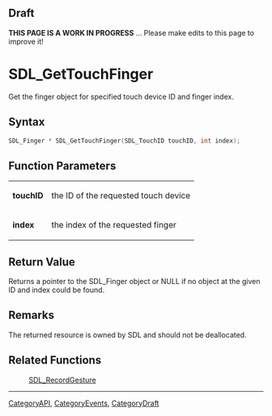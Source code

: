 
== Draft ==


'''THIS PAGE IS A WORK IN PROGRESS''' ... Please make edits to this page to improve it!



<!-- #*^*^*^*^*See https://wiki.libsdl.org/SGFunctions for details on editing this page*^*^*^*^* -->


= SDL_GetTouchFinger =

Get the finger object for specified touch device ID and finger index.

== Syntax ==

<syntaxhighlight lang='c'>
SDL_Finger * SDL_GetTouchFinger(SDL_TouchID touchID, int index);
</syntaxhighlight>

== Function Parameters ==

{|
|'''touchID'''
|the ID of the requested touch device
|-
|'''index'''
|the index of the requested finger
|}

== Return Value ==

Returns a pointer to the SDL_Finger object or NULL if no object at the
given ID and index could be found.



== Remarks ==

The returned resource is owned by SDL and should not be deallocated.

== Related Functions ==

:[[SDL_RecordGesture]]

----
[[CategoryAPI]], [[CategoryEvents]], [[CategoryDraft]]
<!-- #See the Style Guide for instructions on editing the footer. -->


